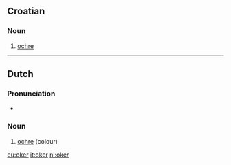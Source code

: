 ==Croatian==

===Noun===
{{hr-noun|m}}

# [[ochre]]

----

==Dutch==

===Pronunciation===
* {{audio|nl-oker.ogg|oker}}

===Noun===
{{infl|nl|noun|g=n}}

# [[ochre]] (colour)

{{tbot entry|Dutch|ochre|2008|April|nl}}

[[eu:oker]]
[[it:oker]]
[[nl:oker]]